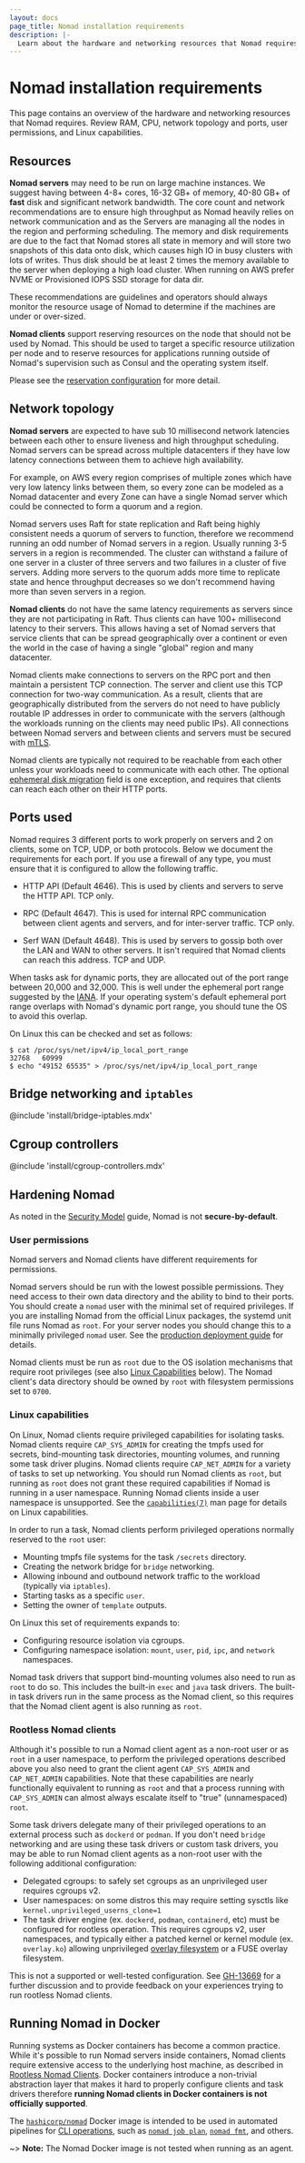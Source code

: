 ```yaml
---
layout: docs
page_title: Nomad installation requirements
description: |-
  Learn about the hardware and networking resources that Nomad requires. Review RAM, CPU, network topology and ports, user permissions, and Linux capabilities.
---
```


# Nomad installation requirements

This page contains an overview of the hardware and networking resources that
Nomad requires. Review RAM, CPU, network topology and ports, user
permissions, and Linux capabilities.

## Resources

**Nomad servers** may need to be run on large machine instances. We suggest
having between 4-8+ cores, 16-32 GB+ of memory, 40-80 GB+ of **fast** disk and
significant network bandwidth. The core count and network recommendations are to
ensure high throughput as Nomad heavily relies on network communication and as
the Servers are managing all the nodes in the region and performing scheduling.
The memory and disk requirements are due to the fact that Nomad stores all state
in memory and will store two snapshots of this data onto disk, which causes high IO in busy clusters with lots of writes. Thus disk should
be at least 2 times the memory available to the server when deploying a high
load cluster. When running on AWS prefer NVME or Provisioned IOPS SSD storage for data dir.

These recommendations are guidelines and operators should always monitor the
resource usage of Nomad to determine if the machines are under or over-sized.

**Nomad clients** support reserving resources on the node that should not be
used by Nomad. This should be used to target a specific resource utilization per
node and to reserve resources for applications running outside of Nomad's
supervision such as Consul and the operating system itself.

Please see the [reservation configuration](/nomad/docs/configuration/client#reserved) for
more detail.

## Network topology

**Nomad servers** are expected to have sub 10 millisecond network latencies
between each other to ensure liveness and high throughput scheduling. Nomad
servers can be spread across multiple datacenters if they have low latency
connections between them to achieve high availability.

For example, on AWS every region comprises of multiple zones which have very low
latency links between them, so every zone can be modeled as a Nomad datacenter
and every Zone can have a single Nomad server which could be connected to form a
quorum and a region.

Nomad servers uses Raft for state replication and Raft being highly consistent
needs a quorum of servers to function, therefore we recommend running an odd
number of Nomad servers in a region. Usually running 3-5 servers in a region is
recommended. The cluster can withstand a failure of one server in a cluster of
three servers and two failures in a cluster of five servers. Adding more servers
to the quorum adds more time to replicate state and hence throughput decreases
so we don't recommend having more than seven servers in a region.

**Nomad clients** do not have the same latency requirements as servers since they
are not participating in Raft. Thus clients can have 100+ millisecond latency to
their servers. This allows having a set of Nomad servers that service clients
that can be spread geographically over a continent or even the world in the case
of having a single "global" region and many datacenter.

Nomad clients make connections to servers on the RPC port and then maintain a
persistent TCP connection. The server and client use this TCP connection for
two-way communication. As a result, clients that are geographically distributed
from the servers do not need to have publicly routable IP addresses in order
to communicate with the servers (although the workloads running on the clients
may need public IPs). All connections between Nomad servers and between clients
and servers must be secured with [mTLS][].

Nomad clients are typically not required to be reachable from each other unless
your workloads need to communicate with each other. The optional [ephemeral disk
migration][] field is one exception, and requires that clients can reach each
other on their HTTP ports.

## Ports used

Nomad requires 3 different ports to work properly on servers and 2 on clients,
some on TCP, UDP, or both protocols. Below we document the requirements for each
port. If you use a firewall of any type, you must ensure that it is configured to
allow the following traffic.

- HTTP API (Default 4646). This is used by clients and servers to serve the HTTP
  API. TCP only.

- RPC (Default 4647). This is used for internal RPC communication between client
  agents and servers, and for inter-server traffic. TCP only.

- Serf WAN (Default 4648). This is used by servers to gossip both over the LAN and
  WAN to other servers. It isn't required that Nomad clients can reach this address.
  TCP and UDP.

When tasks ask for dynamic ports, they are allocated out of the port range
between 20,000 and 32,000. This is well under the ephemeral port range suggested
by the [IANA](https://en.wikipedia.org/wiki/Ephemeral_port). If your operating
system's default ephemeral port range overlaps with Nomad's dynamic port range,
you should tune the OS to avoid this overlap.

On Linux this can be checked and set as follows:

```shell-session
$ cat /proc/sys/net/ipv4/ip_local_port_range
32768   60999
$ echo "49152 65535" > /proc/sys/net/ipv4/ip_local_port_range
```

## Bridge networking and `iptables`

@include 'install/bridge-iptables.mdx'

## Cgroup controllers

@include 'install/cgroup-controllers.mdx'

## Hardening Nomad

As noted in the [Security Model][] guide, Nomad is not **secure-by-default**.

### User permissions

Nomad servers and Nomad clients have different requirements for permissions.

Nomad servers should be run with the lowest possible permissions. They need
access to their own data directory and the ability to bind to their ports. You
should create a `nomad` user with the minimal set of required privileges. If you
are installing Nomad from the official Linux packages, the systemd unit file
runs Nomad as `root`. For your server nodes you should change this to a
minimally privileged `nomad` user. See the [production deployment guide][] for
details.

Nomad clients must be run as `root` due to the OS isolation mechanisms that
require root privileges (see also [Linux Capabilities][] below). The Nomad
client's data directory should be owned by `root` with filesystem permissions
set to `0700`.

### Linux capabilities

On Linux, Nomad clients require privileged capabilities for isolating
tasks. Nomad clients require `CAP_SYS_ADMIN` for creating the tmpfs used for
secrets, bind-mounting task directories, mounting volumes, and running some task
driver plugins. Nomad clients require `CAP_NET_ADMIN` for a variety of tasks to
set up networking. You should run Nomad clients as `root`, but running as `root`
does not grant these required capabilities if Nomad is running in a user
namespace. Running Nomad clients inside a user namespace is unsupported. See the
[`capabilities(7)`][] man page for details on Linux capabilities.

In order to run a task, Nomad clients perform privileged operations normally
reserved to the `root` user:

* Mounting tmpfs file systems for the task `/secrets` directory.
* Creating the network bridge for `bridge` networking.
* Allowing inbound and outbound network traffic to the workload (typically via
  `iptables`).
* Starting tasks as a specific `user`.
* Setting the owner of `template` outputs.

On Linux this set of requirements expands to:

* Configuring resource isolation via cgroups.
* Configuring namespace isolation: `mount`, `user`, `pid`, `ipc`, and `network`
  namespaces.

Nomad task drivers that support bind-mounting volumes also need to run as `root`
to do so. This includes the built-in `exec` and `java` task drivers. The
built-in task drivers run in the same process as the Nomad client, so this
requires that the Nomad client agent is also running as `root`.

### Rootless Nomad clients

Although it's possible to run a Nomad client agent as a non-root user or as
`root` in a user namespace, to perform the privileged operations described above
you also need to grant the client agent `CAP_SYS_ADMIN` and `CAP_NET_ADMIN`
capabilities. Note that these capabilities are nearly functionally equivalent to
running as `root` and that a process running with `CAP_SYS_ADMIN` can almost
always escalate itself to "true" (unnamespaced) `root`.

Some task drivers delegate many of their privileged operations to an external
process such as `dockerd` or `podman`. If you don't need `bridge` networking and
are using these task drivers or custom task drivers, you may be able to run
Nomad client agents as a non-root user with the following additional
configuration:

* Delegated cgroups: to safely set cgroups as an unprivileged user requires
  cgroups v2.
* User namespaces: on some distros this may require setting sysctls like
  `kernel.unprivileged_userns_clone=1`
* The task driver engine (ex. `dockerd`, `podman`, `containerd`, etc) must be
  configured for rootless operation. This requires cgroups v2, user namespaces,
  and typically either a patched kernel or kernel module (ex. `overlay.ko`)
  allowing unprivileged [overlay filesystem][] or a FUSE overlay filesystem.

This is not a supported or well-tested configuration. See [GH-13669][] for a
further discussion and to provide feedback on your experiences trying to run
rootless Nomad clients.

## Running Nomad in Docker

Running systems as Docker containers has become a common practice. While it's
possible to run Nomad servers inside containers, Nomad clients require
extensive access to the underlying host machine, as described in
[Rootless Nomad Clients][]. Docker containers introduce a non-trivial
abstraction layer that makes it hard to properly configure clients and task
drivers therefore **running Nomad clients in Docker containers is not
officially supported**.

The [`hashicorp/nomad`][nomad_docker_hub] Docker image is intended to be used
in automated pipelines for [CLI operations][docs_cli], such as
[`nomad job plan`][], [`nomad fmt`][], and others.

~> **Note:** The Nomad Docker image is not tested when running as an agent.

[Security Model]: /nomad/docs/architecture/security
[production deployment guide]: /nomad/tutorials/enterprise/production-deployment-guide-vm-with-consul#configure-systemd
[linux capabilities]: #linux-capabilities
[`capabilities(7)`]: https://man7.org/linux/man-pages/man7/capabilities.7.html
[overlay filesystem]: https://www.kernel.org/doc/html/latest/filesystems/overlayfs.html
[GH-13669]: https://github.com/hashicorp/nomad/issues/13669
[Rootless Nomad Clients]: #rootless-nomad-clients
[nomad_docker_hub]: https://hub.docker.com/r/hashicorp/nomad
[docs_cli]: /nomad/docs/commands
[`nomad job plan`]: /nomad/commands/job/plan
[`nomad fmt`]: /nomad/commands/fmt
[mTLS]: /nomad/docs/secure/traffic/tls
[ephemeral disk migration]: /nomad/docs/job-specification/ephemeral_disk#migrate
